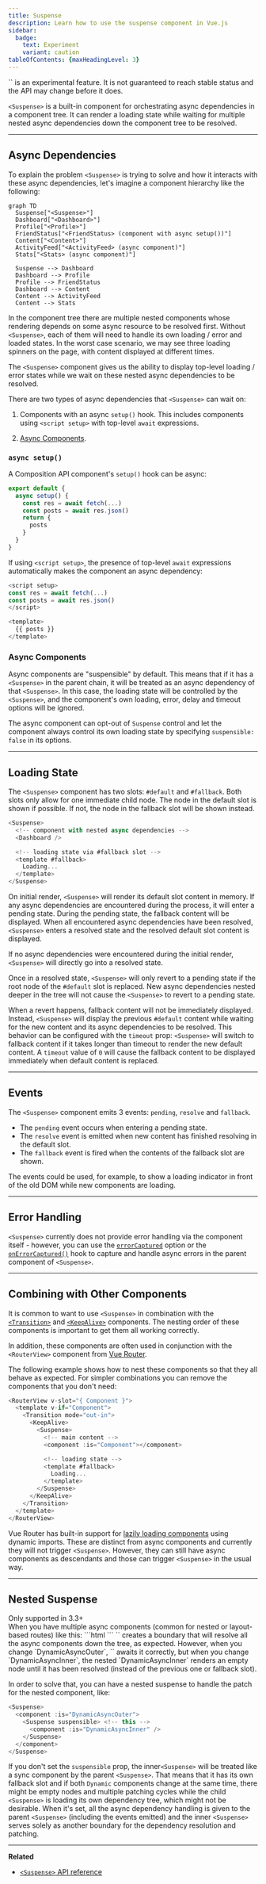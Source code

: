 ```yaml
---
title: Suspense
description: Learn how to use the suspense component in Vue.js
sidebar:
  badge:
    text: Experiment
    variant: caution
tableOfContents: {maxHeadingLevel: 3}
---
```



<Aside type="caution"
title="Experimental Feature"
>
`<Suspense>` is an experimental feature. It is not guaranteed to reach stable status and the API may change before it does.
</Aside>

`<Suspense>` is a built-in component for orchestrating async dependencies in a component tree. It can render a loading state while waiting for multiple nested async dependencies down the component tree to be resolved.

---

## Async Dependencies​
To explain the problem `<Suspense>` is trying to solve and how it interacts with these async dependencies, let's imagine a component hierarchy like the following:
 
```mermaid
graph TD
  Suspense["<Suspense>"]
  Dashboard["<Dashboard>"]
  Profile["<Profile>"]
  FriendStatus["<FriendStatus> (component with async setup())"]
  Content["<Content>"]
  ActivityFeed["<ActivityFeed> (async component)"]
  Stats["<Stats> (async component)"]

  Suspense --> Dashboard
  Dashboard --> Profile
  Profile --> FriendStatus
  Dashboard --> Content
  Content --> ActivityFeed
  Content --> Stats
```

In the component tree there are multiple nested components whose rendering depends on some async resource to be resolved first. 
Without `<Suspense>`, each of them will need to handle its own loading / error and loaded states. 
In the worst case scenario, we may see three loading spinners on the page, with content displayed at different times.

The `<Suspense>` component gives us the ability to display top-level loading / error states while we wait on these nested async dependencies to be resolved.

There are two types of async dependencies that `<Suspense>` can wait on:

1. Components with an async `setup()` hook. This includes components using `<script setup>` with top-level `await` expressions.

2. [Async Components](https://vuejs.org/guide/components/async.html).

### `async setup()​`
A Composition API component's `setup()` hook can be async:

```js
export default {
  async setup() {
    const res = await fetch(...)
    const posts = await res.json()
    return {
      posts
    }
  }
}
```

If using `<script setup>`, the presence of top-level `await` expressions automatically makes the component an async dependency:

```js
<script setup>
const res = await fetch(...)
const posts = await res.json()
</script>

<template>
  {{ posts }}
</template>
```

### Async Components​
Async components are "suspensible" by default. This means that if it has a `<Suspense>` in the parent chain, it will be treated as an async dependency of that `<Suspense>`. In this case, the loading state will be controlled by the `<Suspense>`, and the component's own loading, error, delay and timeout options will be ignored.

The async component can opt-out of `Suspense` control and let the component always control its own loading state by specifying `suspensible: false` in its options.

---

## Loading State​

The `<Suspense>` component has two slots: `#default` and `#fallback`. Both slots only allow for one immediate child node. The node in the default slot is shown if possible. If not, the node in the fallback slot will be shown instead.

```js
<Suspense>
  <!-- component with nested async dependencies -->
  <Dashboard />

  <!-- loading state via #fallback slot -->
  <template #fallback>
    Loading...
  </template>
</Suspense>
```

On initial render, `<Suspense>` will render its default slot content in memory. If any async dependencies are encountered during the process, it will enter a pending state. 
During the pending state, the fallback content will be displayed. When all encountered async dependencies have been resolved, `<Suspense>` enters a resolved state and the resolved default slot content is displayed.

If no async dependencies were encountered during the initial render, `<Suspense>` will directly go into a resolved state.

Once in a resolved state, `<Suspense>` will only revert to a pending state if the root node of the `#default` slot is replaced. New async dependencies nested deeper in the tree will not cause the `<Suspense>` to revert to a pending state.

When a revert happens, fallback content will not be immediately displayed. 
Instead, `<Suspense>` will display the previous `#default` content while waiting for the new content and its async dependencies to be resolved. 
This behavior can be configured with the `timeout` prop: `<Suspense>` will switch to fallback content if it takes longer than timeout to render the new default content. 
A `timeout` value of `0` will cause the fallback content to be displayed immediately when default content is replaced.

---

## Events​
The `<Suspense>` component emits 3 events: `pending`, `resolve` and `fallback`. 
- The `pending` event occurs when entering a pending state. 
- The `resolve` event is emitted when new content has finished resolving in the default slot. 
- The `fallback` event is fired when the contents of the fallback slot are shown.

The events could be used, for example, to show a loading indicator in front of the old DOM while new components are loading.

---

## Error Handling​
`<Suspense>` currently does not provide error handling via the component itself - however, you can use the [`errorCaptured`](https://vuejs.org/api/options-lifecycle.html#errorcaptured) option or the [`onErrorCaptured()`](https://vuejs.org/api/composition-api-lifecycle.html#onerrorcaptured) hook to capture and handle async errors in the parent component of `<Suspense>`.

---

## Combining with Other Components​
It is common to want to use `<Suspense>` in combination with the [`<Transition>`](/built-in/transition) and [`<KeepAlive>`](/built-in/keep-alive) components. The nesting order of these components is important to get them all working correctly.

In addition, these components are often used in conjunction with the `<RouterView>` component from [Vue Router](https://router.vuejs.org/).

The following example shows how to nest these components so that they all behave as expected. For simpler combinations you can remove the components that you don't need:

```js
<RouterView v-slot="{ Component }">
  <template v-if="Component">
    <Transition mode="out-in">
      <KeepAlive>
        <Suspense>
          <!-- main content -->
          <component :is="Component"></component>

          <!-- loading state -->
          <template #fallback>
            Loading...
          </template>
        </Suspense>
      </KeepAlive>
    </Transition>
  </template>
</RouterView>
```

Vue Router has built-in support for [lazily loading components](https://router.vuejs.org/guide/advanced/lazy-loading.html) using dynamic imports. These are distinct from async components and currently they will not trigger `<Suspense>`. However, they can still have async components as descendants and those can trigger `<Suspense>` in the usual way.

---

## Nested Suspense​
<Aside type="caution">
Only supported in 3.3+
</Aside>
When you  have multiple async components (common for nested or layout-based routes) like this:
```html
<Suspense>
  <component :is="DynamicAsyncOuter">
    <component :is="DynamicAsyncInner" />
  </component>
</Suspense>
```
`<Suspense>` creates a boundary that will resolve all the async components down the tree, as expected. However, when you change `DynamicAsyncOuter`, `<Suspense>` awaits it correctly, but when you change `DynamicAsyncInner`, the nested `DynamicAsyncInner` renders an empty node until it has been resolved (instead of the previous one or fallback slot).

In order to solve that, you can have a nested suspense to handle the patch for the nested component, like:

```js
<Suspense>
  <component :is="DynamicAsyncOuter">
    <Suspense suspensible> <!-- this -->
      <component :is="DynamicAsyncInner" />
    </Suspense>
  </component>
</Suspense>
```

If you don't set the `suspensible` prop, the inner`<Suspense>` will be treated like a sync component by the parent `<Suspense>`. That means that it has its own fallback slot and if both `Dynamic` components change at the same time, there might be empty nodes and multiple patching cycles while the child `<Suspense>` is loading its own dependency tree, which might not be desirable. When it's set, all the async dependency handling is given to the parent `<Suspense>` (including the events emitted) and the inner `<Suspense>` serves solely as another boundary for the dependency resolution and patching.

---

**Related**

- [`<Suspense>` API reference](https://vuejs.org/api/built-in-components.html#suspense)